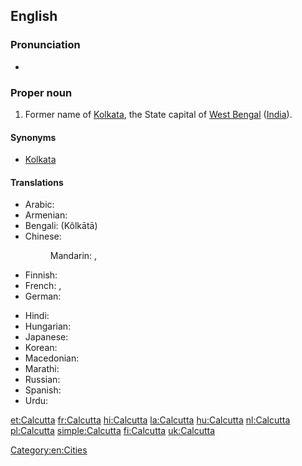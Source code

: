 ==English==

===Pronunciation===
* {{IPA|/kælˈkʌtə/|lang=en}}

===Proper noun===
{{en-proper noun}}

# Former name of [[Kolkata]], the State capital of [[West Bengal]] ([[India]]).

====Synonyms====
* [[Kolkata]]

====Translations====
{{trans-top|capital of West Bengal}}
* Arabic: {{t|ar|كالكوتا|f|tr=kalkuuta}}
* Armenian: {{t-|hy|Կալկաթա|tr=Kalkat’a}}
* Bengali: {{Beng|[[কলকাতা]]}} (Kôlkātā)
* Chinese:
*: Mandarin: {{t|cmn|加爾各答|sc=Hani}},  {{t|cmn|加尔各答|tr=Jiā'ěrgèdá|sc=Hani}}
* Finnish: {{t-|fi|Kolkata}}
* French: {{t+|fr|Calcutta|m}},  {{t-|fr|Kolkata|m}}
* German: {{t+|de|Kalkutta|n}}
{{trans-mid}}
* Hindi: {{t-|hi|कोलकाता|tr=Kolkātā|xs=Hindi}}
* Hungarian: {{t+|hu|Kalkutta}}
* Japanese: {{t|ja|カルカッタ|tr=Karukatta}}
* Korean: {{t|ko|캘커타|tr=Kaelkeota|sc=Hang}}
* Macedonian: {{t|mk|Калкута|f|tr=Kalkúta}}
* Marathi: {{qualifier|before renaming to Kolkata}} {{t|mr|कलकत्ता|tr=kalakattā|sc=Deva}}
* Russian: {{t|ru|Калькутта|f|tr=Kal’kútta}}
* Spanish: {{t+|es|Calcuta}}
* Urdu: {{t|ur|کلکتہ|tr=Kolkātā|xs=Urdu}}
{{trans-bottom}}

{{trans-see|Kolkata}}

{{sisterlinks|Kolkata}}

[[Category:en:Cities]]

[[et:Calcutta]]
[[fr:Calcutta]]
[[hi:Calcutta]]
[[la:Calcutta]]
[[hu:Calcutta]]
[[nl:Calcutta]]
[[pl:Calcutta]]
[[simple:Calcutta]]
[[fi:Calcutta]]
[[uk:Calcutta]]